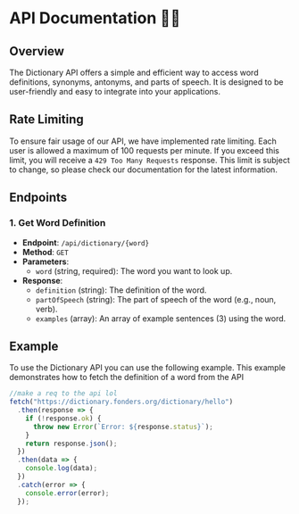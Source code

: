 # API Documentation 👨‍💻
## Overview
The Dictionary API offers a simple and efficient way to access word definitions, synonyms, antonyms, and parts of speech. It is designed to be user-friendly and easy to integrate into your applications.


## Rate Limiting
To ensure fair usage of our API, we have implemented rate limiting. Each user is allowed a maximum of 100 requests per minute. If you exceed this limit, you will receive a `429 Too Many Requests` response. This limit is subject to change, so please check our documentation for the latest information.

## Endpoints
### 1. Get Word Definition
- **Endpoint**: `/api/dictionary/{word}`
- **Method**: `GET`
- **Parameters**:
  - `word` (string, required): The word you want to look up.
- **Response**:
    - `definition` (string): The definition of the word.
    - `partOfSpeech` (string): The part of speech of the word (e.g., noun, verb).
    - `examples` (array): An array of example sentences (3) using the word.



## Example

To use the Dictionary API you can use the following example. This example demonstrates how to fetch the definition of a word from the API

```javascript copy
//make a req to the api lol
fetch("https://dictionary.fonders.org/dictionary/hello")
  .then(response => {
    if (!response.ok) {
      throw new Error(`Error: ${response.status}`);
    }
    return response.json();
  })
  .then(data => {
    console.log(data);
  })
  .catch(error => {
    console.error(error);
  });
```
